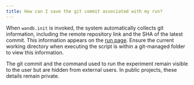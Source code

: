 ```yaml
---
title: How can I save the git commit associated with my run?
---
```


When `wandb.init` is invoked, the system automatically collects git information, including the remote repository link and the SHA of the latest commit. This information appears on the [run page](/guides/runs/#view-logged-runs). Ensure the current working directory when executing the script is within a git-managed folder to view this information.

The git commit and the command used to run the experiment remain visible to the user but are hidden from external users. In public projects, these details remain private.
